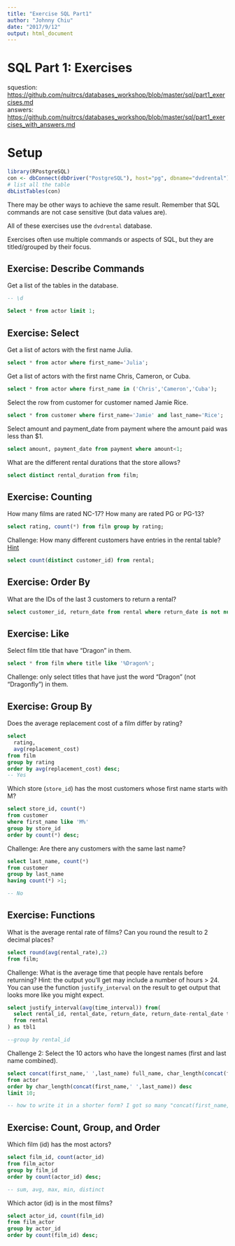 ```yaml
---
title: "Exercise SQL Part1"
author: "Johnny Chiu"
date: "2017/9/12"
output: html_document
---
```

# SQL Part 1: Exercises

squestion: <https://github.com/nuitrcs/databases_workshop/blob/master/sql/part1_exercises.md>  
answers: <https://github.com/nuitrcs/databases_workshop/blob/master/sql/part1_exercises_with_answers.md>

# Setup
```r
library(RPostgreSQL)
con <- dbConnect(dbDriver("PostgreSQL"), host="pg", dbname="dvdrental") 
# list all the table
dbListTables(con)
```

There may be other ways to achieve the same result.  Remember that SQL commands are not case sensitive (but data values are).

All of these exercises use the `dvdrental` database.  

Exercises often use multiple commands or aspects of SQL, but they are titled/grouped by their focus.


## Exercise: Describe Commands

Get a list of the tables in the database.
```sql
-- \d

Select * from actor limit 1;
```


## Exercise: Select 

Get a list of actors with the first name Julia.
```sql
select * from actor where first_name='Julia';
```

Get a list of actors with the first name Chris, Cameron, or Cuba.  
```sql
select * from actor where first_name in ('Chris','Cameron','Cuba');
```

Select the row from customer for customer named Jamie Rice.
```sql
select * from customer where first_name='Jamie' and last_name='Rice';
```

Select amount and payment_date from payment where the amount paid was less than $1.  
```sql
select amount, payment_date from payment where amount<1;
```

What are the different rental durations that the store allows?
```sql
select distinct rental_duration from film;
```

## Exercise: Counting

How many films are rated NC-17?  How many are rated PG or PG-13?
```sql
select rating, count(*) from film group by rating;
```

Challenge: How many different customers have entries in the rental table?  [Hint](http://www.w3resource.com/sql/aggregate-functions/count-with-distinct.php)
```sql
select count(distinct customer_id) from rental;
```

## Exercise: Order By

What are the IDs of the last 3 customers to return a rental?
```sql
select customer_id, return_date from rental where return_date is not null order by return_date desc limit 3;
```

## Exercise: Like

Select film title that have "Dragon" in them.
```sql
select * from film where title like '%Dragon%';
```

Challenge: only select titles that have just the word "Dragon" (not "Dragonfly") in them.

## Exercise: Group By

Does the average replacement cost of a film differ by rating?
```sql
select 
  rating,
  avg(replacement_cost)
from film
group by rating
order by avg(replacement_cost) desc;
-- Yes
```

Which store (`store_id`) has the most customers whose first name starts with M?
```sql
select store_id, count(*)
from customer
where first_name like 'M%'
group by store_id
order by count(*) desc;
```

Challenge: Are there any customers with the same last name? 
```sql
select last_name, count(*)
from customer
group by last_name
having count(*) >1;

-- No
```

## Exercise: Functions

What is the average rental rate of films?  Can you round the result to 2 decimal places?
```sql
select round(avg(rental_rate),2)
from film;
```
Challenge: What is the average time that people have rentals before returning?  Hint: the output you'll get may include a number of hours > 24.  You can use the function `justify_interval` on the result to get output that looks more like you might expect.
```sql
select justify_interval(avg(time_interval)) from(
  select rental_id, rental_date, return_date, return_date-rental_date time_interval
  from rental
) as tbl1

--group by rental_id
```



Challenge 2: Select the 10 actors who have the longest names (first and last name combined).
```sql
select concat(first_name,' ',last_name) full_name, char_length(concat(first_name,' ',last_name))
from actor
order by char_length(concat(first_name,' ',last_name)) desc
limit 10;

-- how to write it in a shorter form? I got so many "concat(first_name,' ',last_name)" as syntax.
```

## Exercise: Count, Group, and Order

Which film (id) has the most actors?  
```sql
select film_id, count(actor_id)
from film_actor
group by film_id
order by count(actor_id) desc;

-- sum, avg, max, min, distinct
```

Which actor (id) is in the most films?
```sql
select actor_id, count(film_id)
from film_actor
group by actor_id
order by count(film_id) desc;
```


